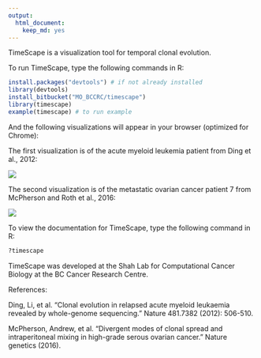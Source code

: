 ```yaml
---
output: 
  html_document: 
    keep_md: yes
---
```


TimeScape is a visualization tool for temporal clonal evolution.

To run TimeScape, type the following commands in R:

```r
install.packages("devtools") # if not already installed  
library(devtools)  
install_bitbucket("MO_BCCRC/timescape")  
library(timescape)  
example(timescape) # to run example
```

And the following visualizations will appear in your browser (optimized for Chrome):

The first visualization is of the acute myeloid leukemia patient from Ding et al., 2012:

![](aml_timescape.png)

The second visualization is of the metastatic ovarian cancer patient 7 from McPherson and Roth et al., 2016:

![](px7_timescape.png)

To view the documentation for TimeScape, type the following command in R:

```r
?timescape
```

TimeScape was developed at the Shah Lab for Computational Cancer Biology at the BC Cancer Research Centre.

References:

Ding, Li, et al. "Clonal evolution in relapsed acute myeloid leukaemia revealed by whole-genome sequencing." Nature 481.7382 (2012): 506-510.

McPherson, Andrew, et al. "Divergent modes of clonal spread and intraperitoneal mixing in high-grade serous ovarian cancer." Nature genetics (2016).